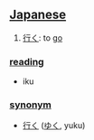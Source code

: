 == [[Japanese]] ==

# [[行く]]: to [[go]]

=== [[reading]] ===
* iku

=== [[synonym]] ===
* [[行く]] ([[ゆく]], yuku)